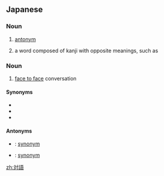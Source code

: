 ==Japanese==
{{ja-kanjitab|つい|ご|yomi=o}}
{{ja-kanjitab|たい|ご|yomi=o}}

===Noun===
{{ja-noun|ついご|たいご}}

# {{lb|ja|linguistics|sort=ついご}} [[antonym]]
# a word composed of kanji with opposite meanings, such as {{ja-r|男女|だんじょ}}

===Noun===
{{ja-noun|たいご}}

# [[face to face]] conversation

====Synonyms====
* {{ja-r|反対語|はんたいご}}
* {{ja-r|反義語|はんぎご}}
* {{ja-r|反意語|はんいご}}

====Antonyms====
* {{ja-r|同義語|どうぎご}}: [[synonym]]
* {{ja-r|同意語|どういご}}: [[synonym]]

[[zh:対語]]